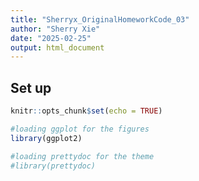 ```yaml
---
title: "Sherryx_OriginalHomeworkCode_03"
author: "Sherry Xie"
date: "2025-02-25"
output: html_document
---
```


## Set up

```r
knitr::opts_chunk$set(echo = TRUE)
```

```r
#loading ggplot for the figures
library(ggplot2)
```

```r
#loading prettydoc for the theme
#library(prettydoc)
```
